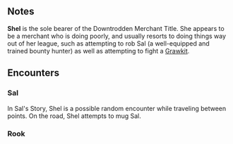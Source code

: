 {{CharacterPage
|quote = Shel has a glint in her eye so sharp you could shuck an oyster off it.
|race = Human
|faction = Civilian
|title = Downtrodden Merchant
|boon = Haggle Badge
|boonimage = haggle badge
|boondesc = You can negotiate for greater quest rewards.
|bane = Bad Credit
|baneimage = bad credit
|banedesc = Buying anything from shopkeepers costs an additional 20 shills.
|deathloot = Spark Grenade
}}
==Notes==
'''Shel''' is the sole bearer of the Downtrodden Merchant Title. She appears to be a merchant who is doing poorly, and usually resorts to doing things way out of her league, such as attempting to rob Sal (a well-equipped and trained bounty hunter) as well as attempting to fight a [[Grawkit]].

== Encounters ==

=== Sal ===
In Sal's Story, Shel is a possible random encounter while traveling between points. On the road, Shel attempts to mug Sal.

=== Rook ===
{{Stub}}